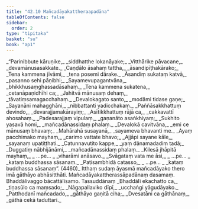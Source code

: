 ```yaml
---
title: "42.10 Mañcadāyakattheraapadāna"
tableOfContents: false
sidebar:
  order: 2
type: "tipitaka"
basket: "su"
book: "ap1"
---
```



<DynamicBreadcrumb />

<Division number="184" book="ap1">

<Paragraph number="5451" type="verses" book="ap1">
_“Parinibbute kāruṇike,_  
_siddhatthe lokanāyake;_  
_Vitthārike pāvacane,_  
_devamānusasakkate._  

</Paragraph>

</Division>
<Division number="185" book="ap1">

<Paragraph number="5452" type="verses" book="ap1">
_Caṇḍālo āsahaṃ tattha,_  
_āsandipīṭhakārako;_  
_Tena kammena jīvāmi,_  
_tena posemi dārake._  

</Paragraph>

</Division>
<Division number="186" book="ap1">

<Paragraph number="5453" type="verses" book="ap1">
_Āsandiṃ sukataṃ katvā,_  
_pasanno sehi pāṇibhi;_  
_Sayamevupagantvāna,_  
_bhikkhusaṃghassadāsahaṃ._  

</Paragraph>

</Division>
<Division number="187" book="ap1">

<Paragraph number="5454" type="verses" book="ap1">
_Tena kammena sukatena,_  
_cetanāpaṇidhīhi ca;_  
_Jahitvā mānusaṃ dehaṃ,_  
_tāvatiṃsamagacchahaṃ._  

</Paragraph>

</Division>
<Division number="188" book="ap1">

<Paragraph number="5455" type="verses" book="ap1">
_Devalokagato santo,_  
_modāmi tidase gaṇe;_  
_Sayanāni mahagghāni,_  
_nibbattanti yadicchakaṃ._  

</Paragraph>

</Division>
<Division number="189" book="ap1">

<Paragraph number="5456" type="verses" book="ap1">
_Paññāsakkhattuṃ devindo,_  
_devarajjamakārayiṃ;_  
_Asītikkhattuṃ rājā ca,_  
_cakkavattī ahosahaṃ._  

</Paragraph>

</Division>
<Division number="190" book="ap1">

<Paragraph number="5457" type="verses" book="ap1">
_Padesarajjaṃ vipulaṃ,_  
_gaṇanāto asaṅkhiyaṃ;_  
_Sukhito yasavā homi,_  
_mañcadānassidaṃ phalaṃ._  

</Paragraph>

</Division>
<Division number="191" book="ap1">

<Paragraph number="5458" type="verses" book="ap1">
_Devalokā cavitvāna,_  
_emi ce mānusaṃ bhavaṃ;_  
_Mahārahā susayanā,_  
_sayameva bhavanti me._  

</Paragraph>

</Division>
<Division number="192" book="ap1">

<Paragraph number="5459" type="verses" book="ap1">
_Ayaṃ pacchimako mayhaṃ,_  
_carimo vattate bhavo;_  
_Ajjāpi sayane kāle,_  
_sayanaṃ upatiṭṭhati._  

</Paragraph>

</Division>
<Division number="193" book="ap1">

<Paragraph number="5460" type="verses" book="ap1">
_Catunnavutito kappe,_  
_yaṃ dānamadadiṃ tadā;_  
_Duggatiṃ nābhijānāmi,_  
_mañcadānassidaṃ phalaṃ._  

</Paragraph>

</Division>
<Division number="194" book="ap1">

<Paragraph number="5461" type="verses" book="ap1">
_Kilesā jhāpitā mayhaṃ,_  
_ …pe… _  
_viharāmi anāsavo._  

</Paragraph>

</Division>
<Division number="195" book="ap1">

<Paragraph number="5462" type="verses" book="ap1">
_Svāgataṃ vata me āsi,_  
_ …pe… _  
_kataṃ buddhassa sāsanaṃ._  

</Paragraph>

</Division>
<Division number="196" book="ap1">

<Paragraph number="5463" type="verses" book="ap1">
_Paṭisambhidā catasso,_  
_ …pe… _  
_kataṃ buddhassa sāsanaṃ”. (4460)_  

</Paragraph>

<Paragraph number="5464" book="ap1">
Itthaṃ sudaṃ āyasmā mañcadāyako thero imā gāthāyo abhāsitthāti.

</Paragraph>
</Division>

<Paragraph number="5465" type="center" book="ap1">
Mañcadāyakattherassāpadānaṃ dasamaṃ.



</Paragraph>

<Paragraph number="5466" type="center" book="ap1">
Bhaddālivaggo bācattālīsamo.



</Paragraph>

<Paragraph number="5467" type="center" book="ap1">
Tassuddānaṃ


</Paragraph>

<Paragraph number="5468" type="verses" book="ap1">
_Bhaddālī ekachatto ca,_  
_tiṇasūlo ca maṃsado;_  
_Nāgapallaviko dīpī,_  
_ucchaṅgi yāgudāyako._  

</Paragraph>

<Paragraph number="5469" type="verses" book="ap1">
_Patthodanī mañcadado,_  
_gāthāyo gaṇitā ciha;_  
_Dvesatāni ca gāthānaṃ,_  
_gāthā cekā taduttari._
</Paragraph>